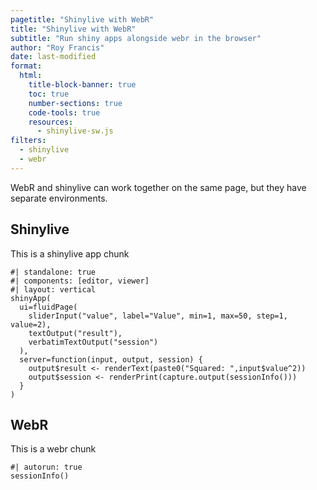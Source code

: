 ```yaml
---
pagetitle: "Shinylive with WebR"
title: "Shinylive with WebR"
subtitle: "Run shiny apps alongside webr in the browser"
author: "Roy Francis"
date: last-modified
format:
  html:
    title-block-banner: true
    toc: true
    number-sections: true
    code-tools: true
    resources: 
      - shinylive-sw.js
filters:
  - shinylive
  - webr
---
```


WebR and shinylive can work together on the same page, but they have separate environments.

## Shinylive

This is a shinylive app chunk

```shinylive-r
#| standalone: true
#| components: [editor, viewer]
#| layout: vertical
shinyApp(
  ui=fluidPage(
    sliderInput("value", label="Value", min=1, max=50, step=1, value=2),
    textOutput("result"),
    verbatimTextOutput("session")
  ),
  server=function(input, output, session) {
    output$result <- renderText(paste0("Squared: ",input$value^2))
    output$session <- renderPrint(capture.output(sessionInfo()))
  }
)
```

## WebR

This is a webr chunk

```webr-r
#| autorun: true
sessionInfo()
```

<!--
docker run --platform linux/amd64 --rm -p 4202:4202 -v ${PWD}:/home/rstudio/raukr ghcr.io/nbisweden/workshop-raukr:latest quarto preview --port 4202 --host 0.0.0.0
-->